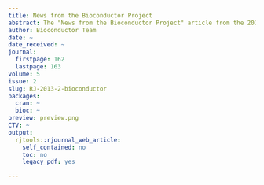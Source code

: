 ```yaml
---
title: News from the Bioconductor Project
abstract: The "News from the Bioconductor Project" article from the 2013-2 issue.
author: Bioconductor Team
date: ~
date_received: ~
journal:
  firstpage: 162
  lastpage: 163
volume: 5
issue: 2
slug: RJ-2013-2-bioconductor
packages:
  cran: ~
  bioc: ~
preview: preview.png
CTV: ~
output:
  rjtools::rjournal_web_article:
    self_contained: no
    toc: no
    legacy_pdf: yes

---
```

